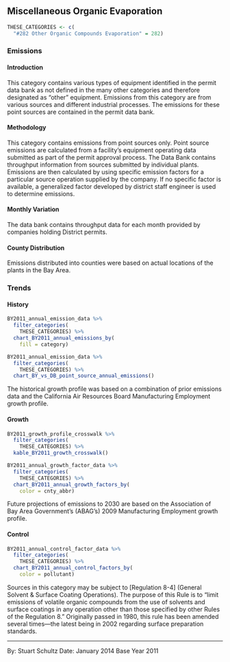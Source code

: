 ## Miscellaneous Organic Evaporation

```r
THESE_CATEGORIES <- c(
  "#282 Other Organic Compounds Evaporation" = 282)
```

### Emissions

#### Introduction {-}

This category contains various types of equipment identified in the permit data bank as not defined in the many other categories and therefore designated as "other" equipment. Emissions from this category are from various sources and different industrial processes. The emissions for these point sources are contained in the permit data bank.

#### Methodology {-}

This category contains emissions from point sources only. Point source emissions are calculated from a facility’s equipment operating data submitted as part of the permit approval process. The Data Bank contains throughput information from sources submitted by individual plants. Emissions are then calculated by using specific emission factors for a particular source operation supplied by the company. If no specific factor is available, a generalized factor developed by district staff engineer is used to determine emissions.

#### Monthly Variation {-}

The data bank contains throughput data for each month provided by companies holding District permits.

#### County Distribution {-}

Emissions distributed into counties were based on actual locations of the plants in the Bay Area.

### Trends

#### History {-}

```r
BY2011_annual_emission_data %>%
  filter_categories(
    THESE_CATEGORIES) %>%
  chart_BY2011_annual_emissions_by(
    fill = category)
```

```r
BY2011_annual_emission_data %>%
  filter_categories(
    THESE_CATEGORIES) %>%
  chart_BY_vs_DB_point_source_annual_emissions()
```

The historical growth profile was based on a combination of prior emissions data and the California Air Resources Board Manufacturing Employment growth profile.

#### Growth {-}

```r
BY2011_growth_profile_crosswalk %>%
  filter_categories(
    THESE_CATEGORIES) %>%
  kable_BY2011_growth_crosswalk()
```

```r
BY2011_annual_growth_factor_data %>%
  filter_categories(
    THESE_CATEGORIES) %>%
  chart_BY2011_annual_growth_factors_by(
    color = cnty_abbr)
```

Future projections of emissions to 2030 are based on the Association of Bay Area Government’s (ABAG’s) 2009 Manufacturing Employment growth profile.

#### Control {-}

```r
BY2011_annual_control_factor_data %>%
  filter_categories(
    THESE_CATEGORIES) %>%
  chart_BY2011_annual_control_factors_by(
    color = pollutant)
```

Sources in this category may be subject to [Regulation 8-4] (General Solvent & Surface Coating Operations). The purpose of this Rule is to “limit emissions of volatile organic compounds from the use of solvents and surface coatings in any operation other than those specified by other Rules of the Regulation 8.” Originally passed in 1980, this rule has been amended several times—the latest being in 2002 regarding surface preparation standards.

***

By: Stuart Schultz 
Date: January 2014 
Base Year 2011
